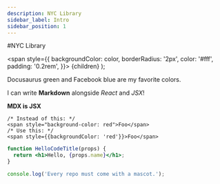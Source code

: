 ```yaml
---
description: NYC Library
sidebar_label: Intro
sidebar_position: 1
---
```


#NYC Library

  <span
    style={{
      backgroundColor: color,
      borderRadius: '2px',
      color: '#fff',
      padding: '0.2rem',
    }}>
    {children}
  </span>
);

<Highlight color="#25c2a0">Docusaurus green</Highlight> and <Highlight color="#1877F2">Facebook blue</Highlight> are my favorite colors.

I can write **Markdown** alongside *React* and  _JSX_!

**MDX is JSX**

```
/* Instead of this: */
<span style="background-color: red">Foo</span>
/* Use this: */
<span style={{backgroundColor: 'red'}}>Foo</span>
```

```jsx title="/src/components/HelloCodeTitle.js" showLineNumbers
function HelloCodeTitle(props) {
  return <h1>Hello, {props.name}</h1>;
}
```

```js
console.log('Every repo must come with a mascot.');
```